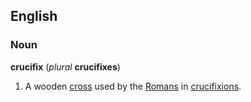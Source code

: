 ==English==
===Noun===
'''crucifix''' (''plural'' '''crucifixes''')

#A wooden [[cross]] used by the [[Roman]]s in [[crucifixion]]s.